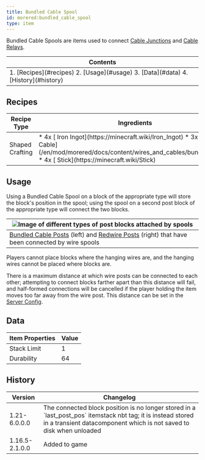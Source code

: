 ```yaml
---
title: Bundled Cable Spool
id: morered:bundled_cable_spool
type: item
---
```


Bundled Cable Spools are items used to connect [Cable Junctions](/en/mod/morered/docs/content/wires_and_cables/cable_junction)
and [Cable Relays](/en/mod/morered/docs/content/wires_and_cables/cable_relay).

<table>
	<thead><tr><th>Contents</th></tr></thead>
	<tbody><tr><td>
		1. [Recipes](#recipes)
		2. [Usage](#usage)
		3. [Data](#data)
		4. [History](#history)
	</td></tr></tbody>
</table>

## Recipes
<table>
	<thead>
		<tr>
			<th>Recipe Type</th>
			<th>Ingredients</th>
			<th>Output</th>
			<th>Example</th>
		</tr>
	</thead>
	<tbody>
		<tr>
			<td>Shaped Crafting</td>
			<td style={{width: '30%'}}>
				* 4x [<ModAsset width={32} height={32} location='iron_ingot'/> Iron Ingot](https://minecraft.wiki/Iron_Ingot)
				* 3x [<ModAsset width={32} height={32} location='morered:bundled_cable'/> Bundled Cable](/en/mod/morered/docs/content/wires_and_cables/bundled_cable)
				* 4x [<ModAsset width={32} height={32} location='stick'/> Stick](https://minecraft.wiki/Stick)
			</td>
			<td>
				* 1x Bundled Cable Spool
			</td>
			<td>
				![Shaped Crafting Recipe for Bundled Cable Spool](https://commoble.s3.us-east-1.amazonaws.com/images/morered/recipes/bundled_cable_spool_recipe.png)
			</td>
		</tr>
	</tbody>
</table>

## Usage

Using a Bundled Cable Spool on a block of the appropriate type will store the block's position in the spool;
using the spool on a second post block of the appropriate type will connect the two blocks.

| ![Image of different types of post blocks attached by spools](https://www.commoble.net/images/morered/posts_attached_by_spools.png)
| ---
| [Bundled Cable Posts](/en/mod/morered/docs/content/wires_and_cables/cable_junction) (left) and [Redwire Posts](/en/mod/morered/docs/content/wires_and_cables/redwire_post) (right) that have been connected by wire spools

Players cannot place blocks where the hanging wires are, and the hanging wires cannot be placed where blocks are.

There is a maximum distance at which wire posts can be connected to each other;
attempting to connect blocks farther apart than this distance will fail,
and half-formed connections will be cancelled if the player holding the item moves too far away from the wire post.
This distance can be set in the [Server Config](/en/mod/morered/docs/configuration/server_config).

## Data

| Item Properties | Value
| --- | -
| Stack Limit | 1
| Durability | 64

## History
<table>
	<thead><tr><th>Version</th><th>Changelog</th></tr></thead>
	<tbody>
		<tr><td>1.21-6.0.0.0</td><td>The connected block position is no longer stored in a `last_post_pos` itemstack nbt tag; it is instead stored in a transient datacomponent which is not saved to disk when unloaded</td></tr>
		<tr><td>1.16.5-2.1.0.0</td><td>Added to game</td></tr>
	</tbody>
</table>
